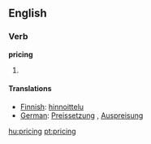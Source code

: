 ==English==

===Verb===
'''pricing'''

# {{present participle of|price}}

====Translations====
*[[Finnish]]: [[hinnoittelu]]
*[[German]]: [[Preissetzung]] {{f}}, [[Auspreisung]] {{f}}

[[hu:pricing]]
[[pt:pricing]]